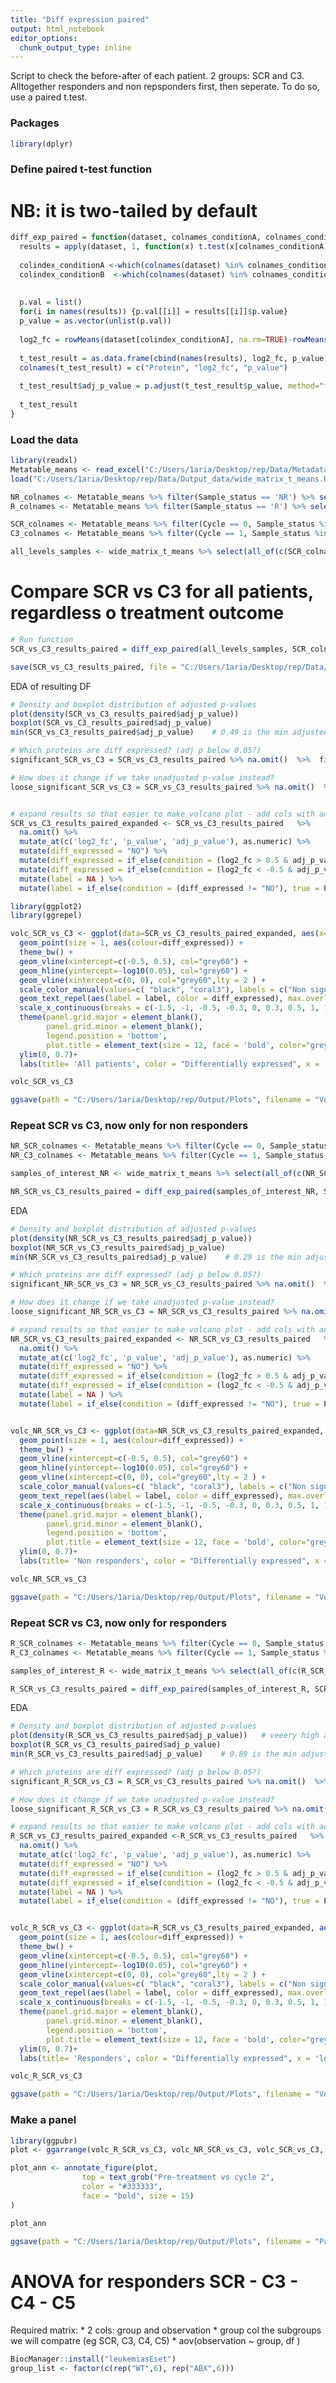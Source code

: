 ```yaml
---
title: "Diff expression paired"
output: html_notebook
editor_options: 
  chunk_output_type: inline
---
```


Script to check the before-after of each patient. 2 groups: SCR and C3. Alltogether responders and non repsponders first, then seperate. To do so, use a paired t.test.


### Packages
```r
library(dplyr)
```



### Define paired t-test function
# NB: it is two-tailed by default
```r

diff_exp_paired = function(dataset, colnames_conditionA, colnames_conditionB) {
  results = apply(dataset, 1, function(x) t.test(x[colnames_conditionA], x[colnames_conditionB], paired = TRUE, na.action=na.omit))
  
  colindex_conditionA <-which(colnames(dataset) %in% colnames_conditionA)
  colindex_conditionB  <-which(colnames(dataset) %in% colnames_conditionB)
  
  
  p.val = list()
  for(i in names(results)) {p.val[[i]] = results[[i]]$p.value}
  p_value = as.vector(unlist(p.val))
  
  log2_fc = rowMeans(dataset[colindex_conditionA], na.rm=TRUE)-rowMeans(dataset[colindex_conditionB], na.rm=TRUE)
  
  t_test_result = as.data.frame(cbind(names(results), log2_fc, p_value))
  colnames(t_test_result) = c("Protein", "log2_fc", "p_value")
  
  t_test_result$adj_p_value = p.adjust(t_test_result$p_value, method="fdr")   # fdr = Benj Hochberg
  
  t_test_result
}
```

### Load the data

```r
library(readxl)
Metatable_means <- read_excel("C:/Users/1aria/Desktop/rep/Data/Metadata/Metatable_means.xlsx", sheet = "w nur")
load("C:/Users/1aria/Desktop/rep/Data/Output_data/wide_matrix_t_means.Rda")

NR_colnames <- Metatable_means %>% filter(Sample_status == 'NR') %>% select(Sample_name) %>% as.list()
R_colnames <- Metatable_means %>% filter(Sample_status == 'R') %>% select(Sample_name) %>% as.list()

SCR_colnames <- Metatable_means %>% filter(Cycle == 0, Sample_status %in% c('NR', 'R')) %>% select(Sample_name) %>% as.list()   # access names via $Sample_name
C3_colnames <- Metatable_means %>% filter(Cycle == 1, Sample_status %in% c('NR', 'R')) %>% select(Sample_name) %>% as.list()   # access names via $Sample_name

all_levels_samples <- wide_matrix_t_means %>% select(all_of(c(SCR_colnames$Sample_name, C3_colnames$Sample_name)))
```

# Compare SCR vs C3 for all patients, regardless o treatment outcome

```r

# Run function
SCR_vs_C3_results_paired = diff_exp_paired(all_levels_samples, SCR_colnames$Sample_name, C3_colnames$Sample_name)

save(SCR_vs_C3_results_paired, file = "C:/Users/1aria/Desktop/rep/Data/Output_data/For_Volcano/SCR_vs_C3_allpatients.Rda")
```

EDA of resulting DF

```r
# Density and boxplot distribution of adjusted p-values
plot(density(SCR_vs_C3_results_paired$adj_p_value))
boxplot(SCR_vs_C3_results_paired$adj_p_value)
min(SCR_vs_C3_results_paired$adj_p_value)    # 0.49 is the min adjusted p-value (waay to high for us, no significant matches)

# Which proteins are diff expressed? (adj p below 0.05?)
significant_SCR_vs_C3 = SCR_vs_C3_results_paired %>% na.omit()  %>%  filter(adj_p_value<0.05)  # 0 proteins are signid different expressed

# How does it change if we take unadjusted p-value instead?
loose_significant_SCR_vs_C3 = SCR_vs_C3_results_paired %>% na.omit()  %>%  filter(p_value<0.005)  # 4 proteins are signid different expressed --> CNTN3, KIT, NTRK2, PLOD1


# expand results so that easier to make volcano plot - add cols with additional info
SCR_vs_C3_results_paired_expanded <- SCR_vs_C3_results_paired   %>%
  na.omit() %>%
  mutate_at(c('log2_fc', 'p_value', 'adj_p_value'), as.numeric) %>%
  mutate(diff_expressed = "NO") %>%
  mutate(diff_expressed = if_else(condition = (log2_fc > 0.5 & adj_p_value < 0.05) , true = "UP", false = diff_expressed )) %>%
  mutate(diff_expressed = if_else(condition = (log2_fc < -0.5 & adj_p_value < 0.05) , true = "DOWN", false = diff_expressed ))   %>%
  mutate(label = NA ) %>%
  mutate(label = if_else(condition = (diff_expressed != "NO"), true = Protein, false = label))

library(ggplot2)
library(ggrepel)

volc_SCR_vs_C3 <- ggplot(data=SCR_vs_C3_results_paired_expanded, aes(x=log2_fc, y=-log10(adj_p_value))) + 
  geom_point(size = 1, aes(colour=diff_expressed)) +
  theme_bw() + 
  geom_vline(xintercept=c(-0.5, 0.5), col="grey60") +
  geom_hline(yintercept=-log10(0.05), col="grey60") +
  geom_vline(xintercept=c(0, 0), col="grey60",lty = 2 ) +
  scale_color_manual(values=c( "black", "coral3"), labels = c("Non significant", "Up-regulated")) +
  geom_text_repel(aes(label = label, color = diff_expressed), max.overlaps = Inf, show.legend = FALSE) +
  scale_x_continuous(breaks = c(-1.5, -1, -0.5, -0.3, 0, 0.3, 0.5, 1, 1.5), limits = c(-1.2, 1.2))+
  theme(panel.grid.major = element_blank(), 
        panel.grid.minor = element_blank(),
        legend.position = 'bottom',
        plot.title = element_text(size = 12, face = 'bold', color="grey60")) +
  ylim(0, 0.7)+
  labs(title= 'All patients', color = "Differentially expressed", x = 'log2(fold change)', y= '- log10(p-value)')

volc_SCR_vs_C3

ggsave(path = "C:/Users/1aria/Desktop/rep/Output/Plots", filename = "Volcano_SCR_vs_C3_all.png",volc_SCR_vs_C3,height=15,width=17,units="cm",dpi=200)
```





### Repeat SCR vs C3, now only for non responders
```r
NR_SCR_colnames <- Metatable_means %>% filter(Cycle == 0, Sample_status %in% c('NR')) %>% select(Sample_name) %>% as.list()   # access names via $Sample_name
NR_C3_colnames <- Metatable_means %>% filter(Cycle == 1, Sample_status %in% c('NR')) %>% select(Sample_name) %>% as.list()   # access names via $Sample_name 

samples_of_interest_NR <- wide_matrix_t_means %>% select(all_of(c(NR_SCR_colnames$Sample_name, NR_C3_colnames$Sample_name)))

NR_SCR_vs_C3_results_paired = diff_exp_paired(samples_of_interest_NR, SCR_colnames$Sample_name, C3_colnames$Sample_name)
```

EDA
```r
# Density and boxplot distribution of adjusted p-values
plot(density(NR_SCR_vs_C3_results_paired$adj_p_value))
boxplot(NR_SCR_vs_C3_results_paired$adj_p_value)
min(NR_SCR_vs_C3_results_paired$adj_p_value)    # 0.29 is the min adjusted p-value (waay to high for us, no significant matches)

# Which proteins are diff expressed? (adj p below 0.05?)
significant_NR_SCR_vs_C3 = NR_SCR_vs_C3_results_paired %>% na.omit()  %>%  filter(adj_p_value<0.05)  # 0 proteins are signid different expressed

# How does it change if we take unadjusted p-value instead?
loose_significant_NR_SCR_vs_C3 = NR_SCR_vs_C3_results_paired %>% na.omit()  %>%  filter(p_value<0.001)  # 3 proteins are signid different expressed --> CANX, SERPINC1, VTN. Unadj p of 0.0005 or 0.0009

# expand results so that easier to make volcano plot - add cols with additional info
NR_SCR_vs_C3_results_paired_expanded <- NR_SCR_vs_C3_results_paired   %>%
  na.omit() %>%
  mutate_at(c('log2_fc', 'p_value', 'adj_p_value'), as.numeric) %>%
  mutate(diff_expressed = "NO") %>%
  mutate(diff_expressed = if_else(condition = (log2_fc > 0.5 & adj_p_value < 0.05) , true = "UP", false = diff_expressed )) %>%
  mutate(diff_expressed = if_else(condition = (log2_fc < -0.5 & adj_p_value < 0.05) , true = "DOWN", false = diff_expressed ))   %>%
  mutate(label = NA ) %>%
  mutate(label = if_else(condition = (diff_expressed != "NO"), true = Protein, false = label))


volc_NR_SCR_vs_C3 <- ggplot(data=NR_SCR_vs_C3_results_paired_expanded, aes(x=log2_fc, y=-log10(adj_p_value))) + 
  geom_point(size = 1, aes(colour=diff_expressed)) +
  theme_bw() + 
  geom_vline(xintercept=c(-0.5, 0.5), col="grey60") +
  geom_hline(yintercept=-log10(0.05), col="grey60") +
  geom_vline(xintercept=c(0, 0), col="grey60",lty = 2 ) +
  scale_color_manual(values=c( "black", "coral3"), labels = c("Non significant", "Up-regulated")) +
  geom_text_repel(aes(label = label, color = diff_expressed), max.overlaps = Inf, show.legend = FALSE) +
  scale_x_continuous(breaks = c(-1.5, -1, -0.5, -0.3, 0, 0.3, 0.5, 1, 1.5), limits = c(-1.2, 1.2))+
  theme(panel.grid.major = element_blank(), 
        panel.grid.minor = element_blank(),
        legend.position = 'bottom',
        plot.title = element_text(size = 12, face = 'bold', color="grey60")) +
  ylim(0, 0.7)+
  labs(title= 'Non responders', color = "Differentially expressed", x = 'log2(fold change)', y= '- log10(p-value)')

volc_NR_SCR_vs_C3

ggsave(path = "C:/Users/1aria/Desktop/rep/Output/Plots", filename = "Volcano_SCR_vs_C3_NR.png",volc_NR_SCR_vs_C3,height=15,width=17,units="cm",dpi=200)

```

### Repeat SCR vs C3, now only for responders
```r
R_SCR_colnames <- Metatable_means %>% filter(Cycle == 0, Sample_status %in% c('R')) %>% select(Sample_name) %>% as.list()   # access names via $Sample_name
R_C3_colnames <- Metatable_means %>% filter(Cycle == 1, Sample_status %in% c('R')) %>% select(Sample_name) %>% as.list()   # access names via $Sample_name 

samples_of_interest_R <- wide_matrix_t_means %>% select(all_of(c(R_SCR_colnames$Sample_name, R_C3_colnames$Sample_name)))

R_SCR_vs_C3_results_paired = diff_exp_paired(samples_of_interest_R, SCR_colnames$Sample_name, C3_colnames$Sample_name)
```

EDA
```r
# Density and boxplot distribution of adjusted p-values
plot(density(R_SCR_vs_C3_results_paired$adj_p_value))   # veeery high adj ps. in the 0.9 area
boxplot(R_SCR_vs_C3_results_paired$adj_p_value)
min(R_SCR_vs_C3_results_paired$adj_p_value)    # 0.89 is the min adjusted p-value (waay to high for us, no significant matches)

# Which proteins are diff expressed? (adj p below 0.05?)
significant_R_SCR_vs_C3 = R_SCR_vs_C3_results_paired %>% na.omit()  %>%  filter(adj_p_value<0.05)  # 0 proteins are signid different expressed

# How does it change if we take unadjusted p-value instead?
loose_significant_R_SCR_vs_C3 = R_SCR_vs_C3_results_paired %>% na.omit()  %>%  filter(p_value<0.01)  # 3 proteins are signid different expressed --> CEMIP, HLA-DRB1, S100A2. Unadj p of 0.002, 0.004, 0.006 (not respectively

# expand results so that easier to make volcano plot - add cols with additional info
R_SCR_vs_C3_results_paired_expanded <-R_SCR_vs_C3_results_paired   %>%
  na.omit() %>%
  mutate_at(c('log2_fc', 'p_value', 'adj_p_value'), as.numeric) %>%
  mutate(diff_expressed = "NO") %>%
  mutate(diff_expressed = if_else(condition = (log2_fc > 0.5 & adj_p_value < 0.05) , true = "UP", false = diff_expressed )) %>%
  mutate(diff_expressed = if_else(condition = (log2_fc < -0.5 & adj_p_value < 0.05) , true = "DOWN", false = diff_expressed ))   %>%
  mutate(label = NA ) %>%
  mutate(label = if_else(condition = (diff_expressed != "NO"), true = Protein, false = label))


volc_R_SCR_vs_C3 <- ggplot(data=R_SCR_vs_C3_results_paired_expanded, aes(x=log2_fc, y=-log10(adj_p_value))) + 
  geom_point(size = 1, aes(colour=diff_expressed)) +
  theme_bw() + 
  geom_vline(xintercept=c(-0.5, 0.5), col="grey60") +
  geom_hline(yintercept=-log10(0.05), col="grey60") +
  geom_vline(xintercept=c(0, 0), col="grey60",lty = 2 ) +
  scale_color_manual(values=c( "black", "coral3"), labels = c("Non significant", "Up-regulated")) +
  geom_text_repel(aes(label = label, color = diff_expressed), max.overlaps = Inf, show.legend = FALSE) +
  scale_x_continuous(breaks = c(-1.5, -1, -0.5, -0.3, 0, 0.3, 0.5, 1, 1.5), limits = c(-1.2, 1.2))+
  theme(panel.grid.major = element_blank(), 
        panel.grid.minor = element_blank(),
        legend.position = 'bottom',
        plot.title = element_text(size = 12, face = 'bold', color="grey60")) +
  ylim(0, 0.7)+
  labs(title= 'Responders', color = "Differentially expressed", x = 'log2(fold change)', y= '- log10(p-value)')

volc_R_SCR_vs_C3

ggsave(path = "C:/Users/1aria/Desktop/rep/Output/Plots", filename = "Volcano_SCR_vs_C3_R.png",volc_R_SCR_vs_C3,height=15,width=17,units="cm",dpi=200)

```

### Make a panel
```r
library(ggpubr)
plot <- ggarrange(volc_R_SCR_vs_C3, volc_NR_SCR_vs_C3, volc_SCR_vs_C3, common.legend = TRUE, legend = 'bottom')

plot_ann <- annotate_figure(plot, 
                top = text_grob("Pre-treatment vs cycle 2",
                color = "#333333",
                face = "bold", size = 15)
)

plot_ann

ggsave(path = "C:/Users/1aria/Desktop/rep/Output/Plots", filename = "Panel_Volcano_SCR_vs_C3.pdf",plot_ann,height=15,width=17,units="cm",dpi=200)
```






# ANOVA for responders SCR - C3 - C4 - C5
Required matrix:
* 2 cols: group and observation
* group col the subgroups we will compatre (eg SCR, C3, C4, C5)
* aov(observation ~ group, df )


```r

BiocManager::install("leukemiasEset")
group_list <- factor(c(rep("WT",6), rep("ABX",6)))

```






